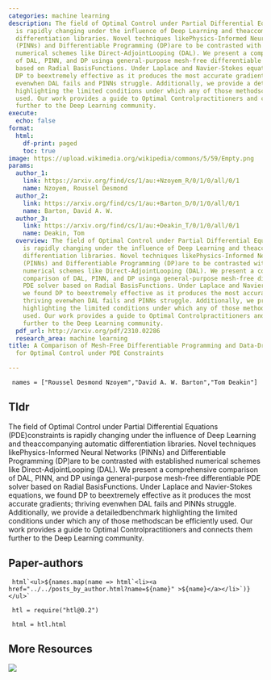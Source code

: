 ```yaml
---
categories: machine learning
description: The field of Optimal Control under Partial Differential Equations (PDE)constraints
  is rapidly changing under the influence of Deep Learning and theaccompanying automatic
  differentiation libraries. Novel techniques likePhysics-Informed Neural Networks
  (PINNs) and Differentiable Programming (DP)are to be contrasted with established
  numerical schemes like Direct-AdjointLooping (DAL). We present a comprehensive comparison
  of DAL, PINN, and DP usinga general-purpose mesh-free differentiable PDE solver
  based on Radial BasisFunctions. Under Laplace and Navier-Stokes equations, we found
  DP to beextremely effective as it produces the most accurate gradients; thriving
  evenwhen DAL fails and PINNs struggle. Additionally, we provide a detailedbenchmark
  highlighting the limited conditions under which any of those methodscan be efficiently
  used. Our work provides a guide to Optimal Controlpractitioners and connects them
  further to the Deep Learning community.
execute:
  echo: false
format:
  html:
    df-print: paged
    toc: true
image: https://upload.wikimedia.org/wikipedia/commons/5/59/Empty.png
params:
  author_1:
    link: https://arxiv.org/find/cs/1/au:+Nzoyem_R/0/1/0/all/0/1
    name: Nzoyem, Roussel Desmond
  author_2:
    link: https://arxiv.org/find/cs/1/au:+Barton_D/0/1/0/all/0/1
    name: Barton, David A. W.
  author_3:
    link: https://arxiv.org/find/cs/1/au:+Deakin_T/0/1/0/all/0/1
    name: Deakin, Tom
  overview: The field of Optimal Control under Partial Differential Equations (PDE)constraints
    is rapidly changing under the influence of Deep Learning and theaccompanying automatic
    differentiation libraries. Novel techniques likePhysics-Informed Neural Networks
    (PINNs) and Differentiable Programming (DP)are to be contrasted with established
    numerical schemes like Direct-AdjointLooping (DAL). We present a comprehensive
    comparison of DAL, PINN, and DP usinga general-purpose mesh-free differentiable
    PDE solver based on Radial BasisFunctions. Under Laplace and Navier-Stokes equations,
    we found DP to beextremely effective as it produces the most accurate gradients;
    thriving evenwhen DAL fails and PINNs struggle. Additionally, we provide a detailedbenchmark
    highlighting the limited conditions under which any of those methodscan be efficiently
    used. Our work provides a guide to Optimal Controlpractitioners and connects them
    further to the Deep Learning community.
  pdf_url: http://arxiv.org/pdf/2310.02286
  research_area: machine learning
title: A Comparison of Mesh-Free Differentiable Programming and Data-Driven Strategies
  for Optimal Control under PDE Constraints

---
```

```ojs

 names = ["Roussel Desmond Nzoyem","David A. W. Barton","Tom Deakin"] 

``` 

## Tldr 
The field of Optimal Control under Partial Differential Equations (PDE)constraints is rapidly changing under the influence of Deep Learning and theaccompanying automatic differentiation libraries. Novel techniques likePhysics-Informed Neural Networks (PINNs) and Differentiable Programming (DP)are to be contrasted with established numerical schemes like Direct-AdjointLooping (DAL). We present a comprehensive comparison of DAL, PINN, and DP usinga general-purpose mesh-free differentiable PDE solver based on Radial BasisFunctions. Under Laplace and Navier-Stokes equations, we found DP to beextremely effective as it produces the most accurate gradients; thriving evenwhen DAL fails and PINNs struggle. Additionally, we provide a detailedbenchmark highlighting the limited conditions under which any of those methodscan be efficiently used. Our work provides a guide to Optimal Controlpractitioners and connects them further to the Deep Learning community.

## Paper-authors

```ojs

 html`<ul>${names.map(name => html`<li><a href="../../posts_by_author.html?name=${name}" >${name}</a></li>`)}</ul>` 

``` 

```ojs

 htl = require("htl@0.2") 

``` 

```ojs

 html = htl.html 

``` 

## More Resources
[![](https://img.shields.io/badge/PDF-green?style=flat)]({{< meta params.pdf_url >}})
